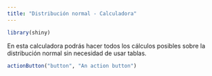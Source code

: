 ```yaml
---
title: "Distribución normal - Calculadora"
---
```


```r
library(shiny)
```

En esta calculadora podrás hacer todos los cálculos posibles sobre la distribución normal sin necesidad de usar tablas.

```r
actionButton("button", "An action button")
```

